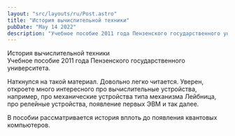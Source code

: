```yaml
---
layout: "src/layouts/ru/Post.astro"
title: "История вычислительной техники"
pubDate: "May 14 2022"
description: "Учебное пособие 2011 года Пензенского государственного университета"
---
```


<Attachment url="/assets/posts/2022/history-of-computing/История_вычислительной_техники_учебное_пособие.pdf">
    История вычислительной техники<br />
    Учебное пособие 2011 года Пензенского государственного университета.
</Attachment>

Наткнулся на такой материал. Довольно легко читается. Уверен, откроете много интересного про вычислительные устройства, например, про механические устройства типа механизма Лейбница, про релейные устройства, появление первых ЭВМ и так далее. 

В пособии рассматривается история вплоть до появления квантовых компьютеров.
